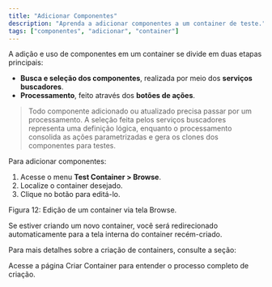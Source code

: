 ```yaml
---
title: "Adicionar Componentes"
description: "Aprenda a adicionar componentes a um container de teste."
tags: ["componentes", "adicionar", "container"]
---
```


A adição e uso de componentes em um container se divide em duas etapas principais:

- **Busca e seleção dos componentes**, realizada por meio dos **serviços buscadores**.
- **Processamento**, feito através dos **botões de ações**.

> Todo componente adicionado ou atualizado precisa passar por um processamento. A seleção feita pelos serviços buscadores representa uma definição lógica, enquanto o processamento consolida as ações parametrizadas e gera os clones dos componentes para testes.

Para adicionar componentes:

1. Acesse o menu **Test Container > Browse**.
2. Localize o container desejado.
3. Clique no botão <Pencil className="inline w-4 h-4 mx-1 text-muted-foreground" /> para editá-lo.

<div className="my-6">
  <MdxImage
    src="/images/docs/test-container/browse/editar_container.png"
    alt="Edição de container via tela Browse."
    width={1200}
    height={700}
    className="rounded-lg border"
  />
  <p className="mt-2 text-sm text-muted-foreground">Figura 12: Edição de um container via tela Browse.</p>
</div>


Se estiver criando um novo container, você será redirecionado automaticamente para a tela interna do container recém-criado.

Para mais detalhes sobre a criação de containers, consulte a seção:

<MdxCallout type="link" title="Criação de Containers">
  Acesse a página <Link href="/docs/manual/container-criacao/criacao" className="text-blue-600 underline">Criar Container</Link> para entender o processo completo de criação.
</MdxCallout>